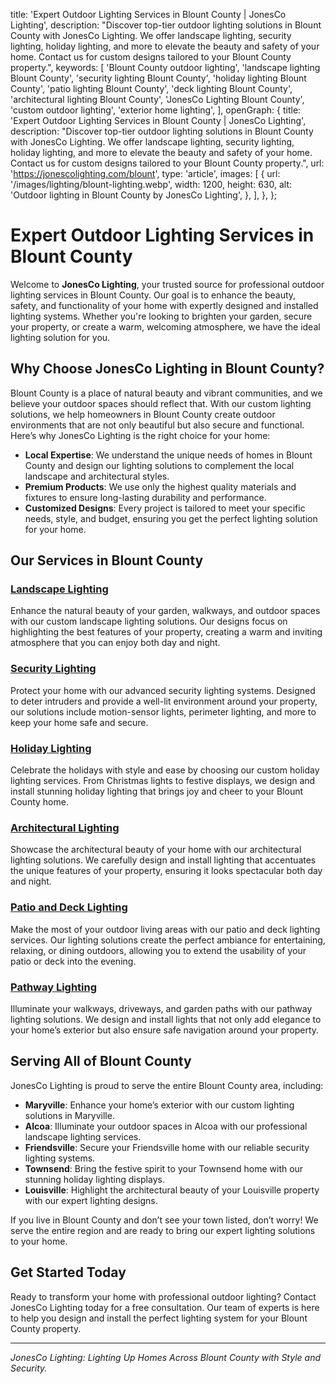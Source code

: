   title: 'Expert Outdoor Lighting Services in Blount County | JonesCo Lighting',
  description:
    "Discover top-tier outdoor lighting solutions in Blount County with JonesCo Lighting. We offer landscape lighting, security lighting, holiday lighting, and more to elevate the beauty and safety of your home. Contact us for custom designs tailored to your Blount County property.",
  keywords: [
    'Blount County outdoor lighting',
    'landscape lighting Blount County',
    'security lighting Blount County',
    'holiday lighting Blount County',
    'patio lighting Blount County',
    'deck lighting Blount County',
    'architectural lighting Blount County',
    'JonesCo Lighting Blount County',
    'custom outdoor lighting',
    'exterior home lighting',
  ],
  openGraph: {
    title: 'Expert Outdoor Lighting Services in Blount County | JonesCo Lighting',
    description:
      "Discover top-tier outdoor lighting solutions in Blount County with JonesCo Lighting. We offer landscape lighting, security lighting, holiday lighting, and more to elevate the beauty and safety of your home. Contact us for custom designs tailored to your Blount County property.",
    url: 'https://jonescolighting.com/blount',
    type: 'article',
    images: [
      {
        url: '/images/lighting/blount-lighting.webp',
        width: 1200,
        height: 630,
        alt: 'Outdoor lighting in Blount County by JonesCo Lighting',
      },
    ],
  },
};

# Expert Outdoor Lighting Services in Blount County

Welcome to **JonesCo Lighting**, your trusted source for professional outdoor lighting services in Blount County. Our goal is to enhance the beauty, safety, and functionality of your home with expertly designed and installed lighting systems. Whether you're looking to brighten your garden, secure your property, or create a warm, welcoming atmosphere, we have the ideal lighting solution for you.

## Why Choose JonesCo Lighting in Blount County?

Blount County is a place of natural beauty and vibrant communities, and we believe your outdoor spaces should reflect that. With our custom lighting solutions, we help homeowners in Blount County create outdoor environments that are not only beautiful but also secure and functional. Here’s why JonesCo Lighting is the right choice for your home:

- **Local Expertise**: We understand the unique needs of homes in Blount County and design our lighting solutions to complement the local landscape and architectural styles.
- **Premium Products**: We use only the highest quality materials and fixtures to ensure long-lasting durability and performance.
- **Customized Designs**: Every project is tailored to meet your specific needs, style, and budget, ensuring you get the perfect lighting solution for your home.

## Our Services in Blount County

### [Landscape Lighting](https://jonescolighting.com/services/landscape-lighting)
Enhance the natural beauty of your garden, walkways, and outdoor spaces with our custom landscape lighting solutions. Our designs focus on highlighting the best features of your property, creating a warm and inviting atmosphere that you can enjoy both day and night.

### [Security Lighting](https://jonescolighting.com/services/security-lighting)
Protect your home with our advanced security lighting systems. Designed to deter intruders and provide a well-lit environment around your property, our solutions include motion-sensor lights, perimeter lighting, and more to keep your home safe and secure.

### [Holiday Lighting](https://jonescolighting.com/services/holiday-lighting)
Celebrate the holidays with style and ease by choosing our custom holiday lighting services. From Christmas lights to festive displays, we design and install stunning holiday lighting that brings joy and cheer to your Blount County home.

### [Architectural Lighting](https://jonescolighting.com/services/architectural-lighting)
Showcase the architectural beauty of your home with our architectural lighting solutions. We carefully design and install lighting that accentuates the unique features of your property, ensuring it looks spectacular both day and night.

### [Patio and Deck Lighting](https://jonescolighting.com/services/patio-deck-lighting)
Make the most of your outdoor living areas with our patio and deck lighting services. Our lighting solutions create the perfect ambiance for entertaining, relaxing, or dining outdoors, allowing you to extend the usability of your patio or deck into the evening.

### [Pathway Lighting](https://jonescolighting.com/services/pathway-lighting)
Illuminate your walkways, driveways, and garden paths with our pathway lighting solutions. We design and install lights that not only add elegance to your home’s exterior but also ensure safe navigation around your property.

## Serving All of Blount County

JonesCo Lighting is proud to serve the entire Blount County area, including:

- **Maryville**: Enhance your home’s exterior with our custom lighting solutions in Maryville.
- **Alcoa**: Illuminate your outdoor spaces in Alcoa with our professional landscape lighting services.
- **Friendsville**: Secure your Friendsville home with our reliable security lighting systems.
- **Townsend**: Bring the festive spirit to your Townsend home with our stunning holiday lighting displays.
- **Louisville**: Highlight the architectural beauty of your Louisville property with our expert lighting designs.

If you live in Blount County and don’t see your town listed, don’t worry! We serve the entire region and are ready to bring our expert lighting solutions to your home.

## Get Started Today

Ready to transform your home with professional outdoor lighting? Contact JonesCo Lighting today for a free consultation. Our team of experts is here to help you design and install the perfect lighting system for your Blount County property.

---

*JonesCo Lighting: Lighting Up Homes Across Blount County with Style and Security.*
